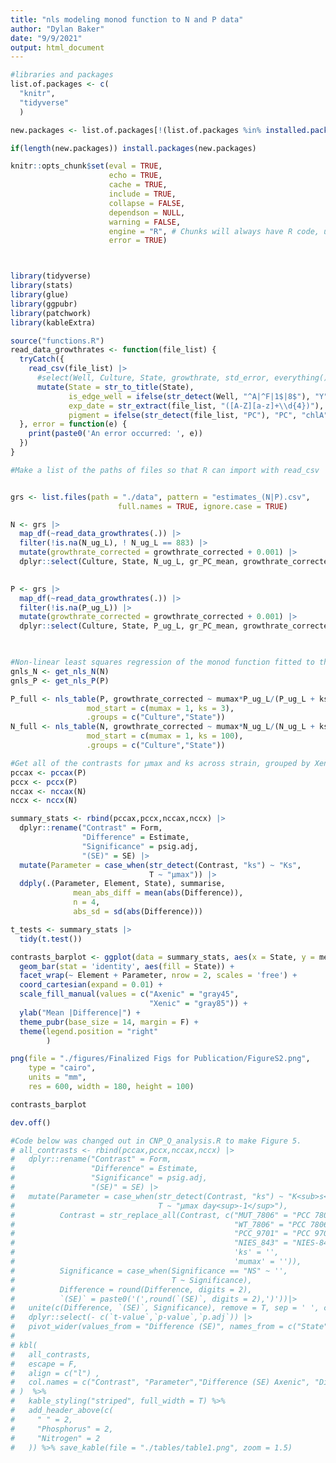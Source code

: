 ```yaml
---
title: "nls modeling monod function to N and P data"
author: "Dylan Baker"
date: "9/9/2021"
output: html_document
---
```


```r
#libraries and packages
list.of.packages <- c(
  "knitr",
  "tidyverse"
  ) 

new.packages <- list.of.packages[!(list.of.packages %in% installed.packages()[,"Package"])] 

if(length(new.packages)) install.packages(new.packages)

knitr::opts_chunk$set(eval = TRUE, 
                      echo = TRUE, 
                      cache = TRUE,
                      include = TRUE,
                      collapse = FALSE,
                      dependson = NULL,
                      warning = FALSE,
                      engine = "R", # Chunks will always have R code, unless noted
                      error = TRUE)



library(tidyverse)
library(stats)
library(glue)
library(ggpubr)
library(patchwork)
library(kableExtra)

source("functions.R")
read_data_growthrates <- function(file_list) {
  tryCatch({
    read_csv(file_list) |>
      #select(Well, Culture, State, growthrate, std_error, everything()) %>%
      mutate(State = str_to_title(State),
             is_edge_well = ifelse(str_detect(Well, "^A|^F|1$|8$"), "Y", "N"),
             exp_date = str_extract(file_list, "([A-Z][a-z]+\\d{4})"),
             pigment = ifelse(str_detect(file_list, "PC"), "PC", "chlA"))
  }, error = function(e) {
    print(paste0('An error occurred: ', e))
  })
}
```

```r
#Make a list of the paths of files so that R can import with read_csv


grs <- list.files(path = "./data", pattern = "estimates_(N|P).csv",
                        full.names = TRUE, ignore.case = TRUE)

N <- grs |> 
  map_df(~read_data_growthrates(.)) |>
  filter(!is.na(N_ug_L), ! N_ug_L == 883) |>
  mutate(growthrate_corrected = growthrate_corrected + 0.001) |>
  dplyr::select(Culture, State, N_ug_L, gr_PC_mean, growthrate_corrected, slope,p.value)
  

P <- grs |>
  map_df(~read_data_growthrates(.)) |>
  filter(!is.na(P_ug_L)) |>
  mutate(growthrate_corrected = growthrate_corrected + 0.001) |>
  dplyr::select(Culture, State, P_ug_L, gr_PC_mean, growthrate_corrected, slope, p.value)
  



```

```r
#Non-linear least squares regression of the monod function fitted to the Nitrogen and Phosphorus experimental datapoints. See functions.R for full implementation
gnls_N <- get_nls_N(N)
gnls_P <- get_nls_P(P)

P_full <- nls_table(P, growthrate_corrected ~ mumax*P_ug_L/(P_ug_L + ks),
                 mod_start = c(mumax = 1, ks = 3),
                 .groups = c("Culture","State"))
N_full <- nls_table(N, growthrate_corrected ~ mumax*N_ug_L/(N_ug_L + ks),
                 mod_start = c(mumax = 1, ks = 100),
                 .groups = c("Culture","State"))

#Get all of the contrasts for μmax and ks across strain, grouped by Xenic or Axenic status
pccax <- pccax(P)
pccx <- pccx(P)
nccax <- nccax(N)
nccx <- nccx(N)

summary_stats <- rbind(pccax,pccx,nccax,nccx) |>
  dplyr::rename("Contrast" = Form,
                "Difference" = Estimate,
                "Significance" = psig.adj,
                "(SE)" = SE) |>
  mutate(Parameter = case_when(str_detect(Contrast, "ks") ~ "Ks",
                               T ~ "μmax")) |>
  ddply(.(Parameter, Element, State), summarise,
              mean_abs_diff = mean(abs(Difference)),
              n = 4,
              abs_sd = sd(abs(Difference)))

t_tests <- summary_stats |>
  tidy(t.test())

contrasts_barplot <- ggplot(data = summary_stats, aes(x = State, y = mean_abs_diff)) +
  geom_bar(stat = 'identity', aes(fill = State)) +
  facet_wrap(~ Element + Parameter, nrow = 2, scales = 'free') +
  coord_cartesian(expand = 0.01) +
  scale_fill_manual(values = c("Axenic" = "gray45",
                               "Xenic" = "gray85")) +
  ylab("Mean |Difference|") +
  theme_pubr(base_size = 14, margin = F) +
  theme(legend.position = "right"
        )

png(file = "./figures/Finalized Figs for Publication/FigureS2.png", 
    type = "cairo",
    units = "mm",
    res = 600, width = 180, height = 100)

contrasts_barplot

dev.off() 

#Code below was changed out in CNP_Q_analysis.R to make Figure 5.
# all_contrasts <- rbind(pccax,pccx,nccax,nccx) |>
#   dplyr::rename("Contrast" = Form,
#                 "Difference" = Estimate,
#                 "Significance" = psig.adj,
#                 "(SE)" = SE) |>
#   mutate(Parameter = case_when(str_detect(Contrast, "ks") ~ "K<sub>s</sub> μg•L<sup>-1</sup>",
#                                T ~ "μmax day<sup>-1</sup>"),
#          Contrast = str_replace_all(Contrast, c("MUT_7806" = "PCC 7806 ΔmcyB",
#                                                 "WT_7806" = "PCC 7806",
#                                                 "PCC_9701" = "PCC 9701",
#                                                 "NIES_843" = "NIES-843",
#                                                 'ks' = '',
#                                                 'mumax' = '')),
#          Significance = case_when(Significance == "NS" ~ '',
#                                   T ~ Significance),
#          Difference = round(Difference, digits = 2),
#          `(SE)` = paste0('(',round(`(SE)`, digits = 2),')'))|>
#   unite(c(Difference, `(SE)`, Significance), remove = T, sep = ' ', col = "Difference (SE)" ) |>
#   dplyr::select(- c(`t-value`,`p-value`,`p.adj`)) |>
#   pivot_wider(values_from = "Difference (SE)", names_from = c("State","Element"))
# 
# kbl(
#   all_contrasts,
#   escape = F,
#   align = c("l") ,
#   col.names = c("Contrast", "Parameter","Difference (SE) Axenic", "Difference (SE) Xenic", "Difference (SE) Axenic", "Difference (SE) Xenic")
# )  %>%
#   kable_styling("striped", full_width = T) %>%
#   add_header_above(c(
#     " " = 2,
#     "Phosphorus" = 2,
#     "Nitrogen" = 2
#   )) %>% save_kable(file = "./tables/table1.png", zoom = 1.5)

```


